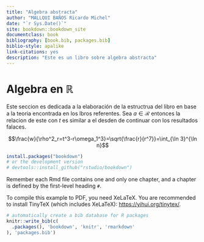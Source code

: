 ```yaml
--- 
title: "Algebra abstracta"
author: "MALLQUI BAÑOS Ricardo Michel"
date: "`r Sys.Date()`"
site: bookdown::bookdown_site
documentclass: book
bibliography: [book.bib, packages.bib]
biblio-style: apalike
link-citations: yes
description: "Este es un libro sobre algebra abstracta"
---
```


# Algebra en $\mathbb{R}$
Este seccion es dedicada a la elaboración de la estructrua del libro en base a la teoria encontrada en los lbros referentes.
Sea $a\in\mathcal{R}$ entonces la relacion de este con $t$ es similar a el desden de continuar con los resultados falaces.

 
 
 $$\frac{w}{\rho^2_r=t^3-r\omega_1^3}=\sqrt{\frac{r}{r^7}}=\int_{\ln  3}^{\ln n}$$
 
```r
install.packages("bookdown")
# or the development version
# devtools::install_github("rstudio/bookdown")
```

Remember each Rmd file contains one and only one chapter, and a chapter is defined by the first-level heading `#`.

To compile this example to PDF, you need XeLaTeX. You are recommended to install TinyTeX (which includes XeLaTeX): <https://yihui.org/tinytex/>.

```r
# automatically create a bib database for R packages
knitr::write_bib(c(
  .packages(), 'bookdown', 'knitr', 'rmarkdown'
), 'packages.bib')
```
